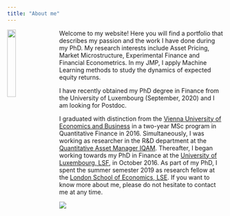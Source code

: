 ```yaml
---
title: "About me"
---
```


<link rel="stylesheet" href="styles.css" type="text/css">

<img src="img/G_Kai.jpg" style="width:20%; border:0px solid; margin-right: 20px" align="left">

Welcome to my website! Here you will find a portfolio that describes my passion and the work I have done during my PhD. My research interests include Asset Pricing, Market Microstructure, Experimental Finance and Financial Econometrics. In my JMP, I apply Machine Learning methods to study the dynamics of expected equity returns.

I have recently obtained my PhD degree in Finance from the University of Luxembourg (September, 2020) and I am looking for Postdoc.

I graduated with distinction from the [Vienna University of Economics and Business](https://www.wu.ac.at/studium/master/quantitative-finance/overview/) in a two-year MSc program in Quantitative Finance in 2016. Simultaneously, I was working as researcher in the R&D department at the [Quantitative Asset Manager IQAM](https://www.iqam.com/). Thereafter, I began working towards my PhD in Finance at the [University of Luxembourg, LSF](https://wwwen.uni.lu/research/fdef/luxembourg_school_of_finance_research/people/gabriel_kaiser), in October 2016. As part of my PhD, I spent the summer semester 2019 as research fellow at the [London School of Economics, LSE](https://www.lse.ac.uk/fmg/). If you want to know more about me, please do not hesitate to contact me at any time. 




![](img/bm.gif)
